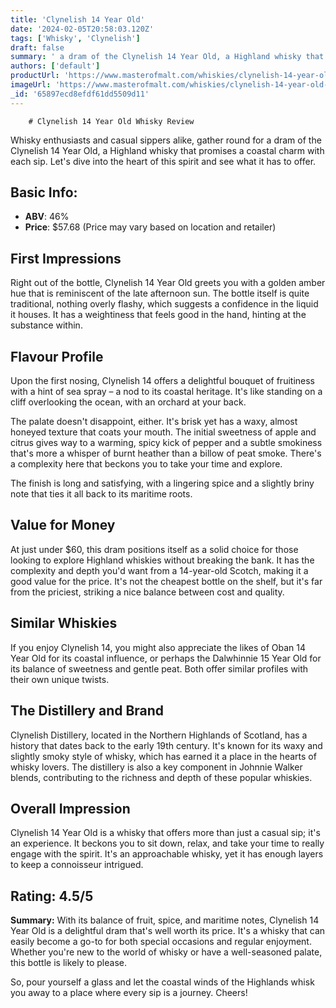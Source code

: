 ```yaml
---
title: 'Clynelish 14 Year Old'
date: '2024-02-05T20:58:03.120Z'
tags: ['Whisky', 'Clynelish']
draft: false
summary: ' a dram of the Clynelish 14 Year Old, a Highland whisky that promises a coastal charm with each sip. Let s dive into the heart of ...'
authors: ['default']
productUrl: 'https://www.masterofmalt.com/whiskies/clynelish-14-year-old-whisky/'
imageUrl: 'https://www.masterofmalt.com/whiskies/clynelish-14-year-old-whisky.jpg'
_id: '65897ecd8efdf61dd5509d11'
---
```


        # Clynelish 14 Year Old Whisky Review

Whisky enthusiasts and casual sippers alike, gather round for a dram of the Clynelish 14 Year Old, a Highland whisky that promises a coastal charm with each sip. Let's dive into the heart of this spirit and see what it has to offer.

## Basic Info:

- **ABV**: 46%
- **Price**: $57.68 (Price may vary based on location and retailer)

## First Impressions

Right out of the bottle, Clynelish 14 Year Old greets you with a golden amber hue that is reminiscent of the late afternoon sun. The bottle itself is quite traditional, nothing overly flashy, which suggests a confidence in the liquid it houses. It has a weightiness that feels good in the hand, hinting at the substance within.

## Flavour Profile

Upon the first nosing, Clynelish 14 offers a delightful bouquet of fruitiness with a hint of sea spray – a nod to its coastal heritage. It's like standing on a cliff overlooking the ocean, with an orchard at your back.

The palate doesn't disappoint, either. It's brisk yet has a waxy, almost honeyed texture that coats your mouth. The initial sweetness of apple and citrus gives way to a warming, spicy kick of pepper and a subtle smokiness that's more a whisper of burnt heather than a billow of peat smoke. There's a complexity here that beckons you to take your time and explore.

The finish is long and satisfying, with a lingering spice and a slightly briny note that ties it all back to its maritime roots.

## Value for Money

At just under $60, this dram positions itself as a solid choice for those looking to explore Highland whiskies without breaking the bank. It has the complexity and depth you'd want from a 14-year-old Scotch, making it a good value for the price. It's not the cheapest bottle on the shelf, but it's far from the priciest, striking a nice balance between cost and quality.

## Similar Whiskies

If you enjoy Clynelish 14, you might also appreciate the likes of Oban 14 Year Old for its coastal influence, or perhaps the Dalwhinnie 15 Year Old for its balance of sweetness and gentle peat. Both offer similar profiles with their own unique twists.

## The Distillery and Brand

Clynelish Distillery, located in the Northern Highlands of Scotland, has a history that dates back to the early 19th century. It's known for its waxy and slightly smoky style of whisky, which has earned it a place in the hearts of whisky lovers. The distillery is also a key component in Johnnie Walker blends, contributing to the richness and depth of these popular whiskies.

## Overall Impression

Clynelish 14 Year Old is a whisky that offers more than just a casual sip; it's an experience. It beckons you to sit down, relax, and take your time to really engage with the spirit. It's an approachable whisky, yet it has enough layers to keep a connoisseur intrigued.

## Rating: 4.5/5

**Summary:** With its balance of fruit, spice, and maritime notes, Clynelish 14 Year Old is a delightful dram that's well worth its price. It's a whisky that can easily become a go-to for both special occasions and regular enjoyment. Whether you're new to the world of whisky or have a well-seasoned palate, this bottle is likely to please.

So, pour yourself a glass and let the coastal winds of the Highlands whisk you away to a place where every sip is a journey. Cheers!
